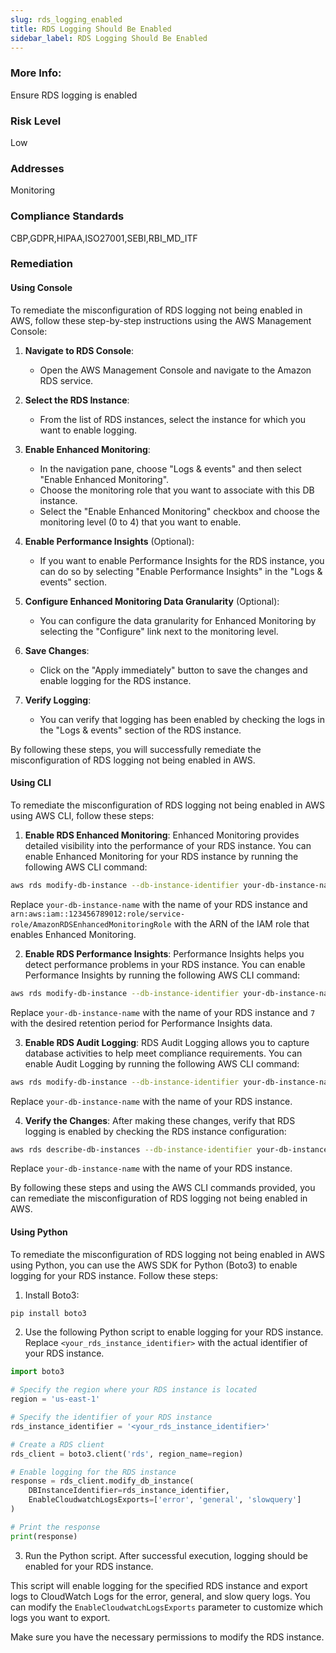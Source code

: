 ```yaml
---
slug: rds_logging_enabled
title: RDS Logging Should Be Enabled
sidebar_label: RDS Logging Should Be Enabled
---
```


### More Info:

Ensure RDS logging is enabled

### Risk Level

Low

### Addresses

Monitoring

### Compliance Standards

CBP,GDPR,HIPAA,ISO27001,SEBI,RBI_MD_ITF

### Remediation

#### Using Console

To remediate the misconfiguration of RDS logging not being enabled in AWS, follow these step-by-step instructions using the AWS Management Console:

1. **Navigate to RDS Console**: 
   - Open the AWS Management Console and navigate to the Amazon RDS service.

2. **Select the RDS Instance**:
   - From the list of RDS instances, select the instance for which you want to enable logging.

3. **Enable Enhanced Monitoring**:
   - In the navigation pane, choose "Logs & events" and then select "Enable Enhanced Monitoring".
   - Choose the monitoring role that you want to associate with this DB instance.
   - Select the "Enable Enhanced Monitoring" checkbox and choose the monitoring level (0 to 4) that you want to enable.

4. **Enable Performance Insights** (Optional):
   - If you want to enable Performance Insights for the RDS instance, you can do so by selecting "Enable Performance Insights" in the "Logs & events" section.

5. **Configure Enhanced Monitoring Data Granularity** (Optional):
   - You can configure the data granularity for Enhanced Monitoring by selecting the "Configure" link next to the monitoring level.

6. **Save Changes**:
   - Click on the "Apply immediately" button to save the changes and enable logging for the RDS instance.

7. **Verify Logging**:
   - You can verify that logging has been enabled by checking the logs in the "Logs & events" section of the RDS instance.

By following these steps, you will successfully remediate the misconfiguration of RDS logging not being enabled in AWS.

#### Using CLI

To remediate the misconfiguration of RDS logging not being enabled in AWS using AWS CLI, follow these steps:

1. **Enable RDS Enhanced Monitoring**: Enhanced Monitoring provides detailed visibility into the performance of your RDS instance. You can enable Enhanced Monitoring for your RDS instance by running the following AWS CLI command:

```bash
aws rds modify-db-instance --db-instance-identifier your-db-instance-name --monitoring-interval 60 --monitoring-role-arn arn:aws:iam::123456789012:role/service-role/AmazonRDSEnhancedMonitoringRole
```

Replace `your-db-instance-name` with the name of your RDS instance and `arn:aws:iam::123456789012:role/service-role/AmazonRDSEnhancedMonitoringRole` with the ARN of the IAM role that enables Enhanced Monitoring.

2. **Enable RDS Performance Insights**: Performance Insights helps you detect performance problems in your RDS instance. You can enable Performance Insights by running the following AWS CLI command:

```bash
aws rds modify-db-instance --db-instance-identifier your-db-instance-name --enable-performance-insights --performance-insights-retention-period 7
```

Replace `your-db-instance-name` with the name of your RDS instance and `7` with the desired retention period for Performance Insights data.

3. **Enable RDS Audit Logging**: RDS Audit Logging allows you to capture database activities to help meet compliance requirements. You can enable Audit Logging by running the following AWS CLI command:

```bash
aws rds modify-db-instance --db-instance-identifier your-db-instance-name --enable-cloudwatch-logs-exports '["audit"]'
```

Replace `your-db-instance-name` with the name of your RDS instance.

4. **Verify the Changes**: After making these changes, verify that RDS logging is enabled by checking the RDS instance configuration:

```bash
aws rds describe-db-instances --db-instance-identifier your-db-instance-name --query "DBInstances[0].[DBInstanceIdentifier,DBInstanceArn,MonitoringInterval,PerformanceInsightsEnabled,EnabledCloudwatchLogsExports]" --output table
```

Replace `your-db-instance-name` with the name of your RDS instance.

By following these steps and using the AWS CLI commands provided, you can remediate the misconfiguration of RDS logging not being enabled in AWS.

#### Using Python

To remediate the misconfiguration of RDS logging not being enabled in AWS using Python, you can use the AWS SDK for Python (Boto3) to enable logging for your RDS instance. Follow these steps:

1. Install Boto3:
```bash
pip install boto3
```

2. Use the following Python script to enable logging for your RDS instance. Replace `<your_rds_instance_identifier>` with the actual identifier of your RDS instance.

```python
import boto3

# Specify the region where your RDS instance is located
region = 'us-east-1'

# Specify the identifier of your RDS instance
rds_instance_identifier = '<your_rds_instance_identifier>'

# Create a RDS client
rds_client = boto3.client('rds', region_name=region)

# Enable logging for the RDS instance
response = rds_client.modify_db_instance(
    DBInstanceIdentifier=rds_instance_identifier,
    EnableCloudwatchLogsExports=['error', 'general', 'slowquery']
)

# Print the response
print(response)
```

3. Run the Python script. After successful execution, logging should be enabled for your RDS instance.

This script will enable logging for the specified RDS instance and export logs to CloudWatch Logs for the error, general, and slow query logs. You can modify the `EnableCloudwatchLogsExports` parameter to customize which logs you want to export.

Make sure you have the necessary permissions to modify the RDS instance.


